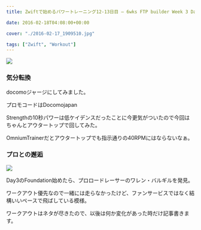 ---
title: Zwiftで始めるパワートレーニング12-13日目 – 6wks FTP builder Week 3 Day 2-3

date: 2016-02-18T04:08:00+00:00

cover: "./2016-02-17_1909510.jpg"

tags: ["Zwift", "Workout"]
---

![ ](./2016-02-17_1909510.jpg)

### 気分転換

docomoジャージにしてみました。

プロモコードはDocomojapan

Strengthの10秒パワーは低ケイデンスだったことに今更気がついたので今回はちゃんとアウタートップで回してみた。

OmniumTrainerだとアウタートップでも指示通りの40RPMにはならないなぁ。

### プロとの邂逅

![ ](./DSC_7121.jpg)

Day3のFoundation始めたら、プロロードレーサーのワレン・バルギルを発見。

ワークアウト優先なので一緒には走らなかったけど、ファンサービスではなく結構いいペースで飛ばしている模様。

ワークアウトはネタが尽きたので、以後は何か変化があった時だけ記事書きます。

<Amzn asin="B07FZHFLD6" />
